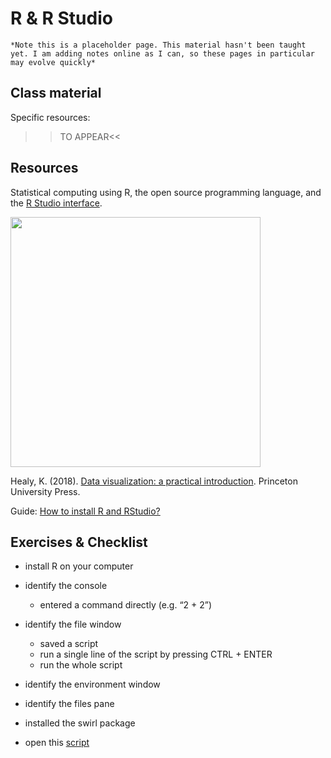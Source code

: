 # R & R Studio

```block
*Note this is a placeholder page. This material hasn't been taught yet. I am adding notes online as I can, so these pages in particular may evolve quickly*
```

## Class material

Specific resources:
  
  >>TO APPEAR<<
  
<!--
Slides from this class are on the google drive: [slides format](), [pdf format]().

Please note, most of this class was taught in workshop format, so there aren't many slides.
 -->

  
## Resources

Statistical computing using R, the open source programming language, and the [R Studio interface](https://rstudio.com/).

<img src="images/dv-cover-pupress.jpeg" style="width: 400px; float: center;">

Healy, K. (2018). [Data visualization: a practical introduction](https://socviz.co/). Princeton University Press.

Guide: [How to install R and RStudio?](https://www.r-bloggers.com/2019/12/how-to-install-r-and-rstudio-2/)



## Exercises & Checklist

* install R on your computer

* identify the console
  * entered a command directly (e.g. "2 + 2")

* identify the file window
  * saved a script
  * run a single line of the script by pressing CTRL + ENTER
  * run the whole script

* identify the environment window

* identify the files pane

* installed the swirl package

* open this [script](https://tomstafford.github.io/psy6422/static/class2.R) 